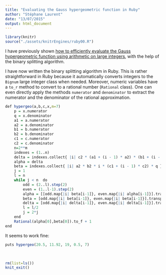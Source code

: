 ```yaml
---
title: "Evaluating the Gauss hypergeometric function in Ruby"
author: "Stéphane Laurent"
date: "13/07/2015"
output: html_document
---
```



```r
library(knitr)
source("./assets/knitrEngines/ruby00.R")
```


I have previously shown [how to efficiently evaluate the Gauss hypergeometric function using arithmetic on large integers](http://stla.github.io/stlapblog/posts/BS_F21_v3.html), with the help of the binary splitting algorithm.

I have now written the binary splitting algorithm in Ruby. This is rather straightforward in Ruby because it automatically converts integers to the `Bignum` large integer class when needed. 
Moreover, numeric variables have a `to_r` method to convert to a rational number 
(`Rational` class). One can even directly apply the methods `numerator` and 
`denominator` to extract the numerator and the denominator of the rational approximation. 



```r
def hypergeo(a,b,c,x,m=7)
    p = x.numerator
	q = x.denominator
	a1 = a.numerator
	a2 = a.denominator
	b1 = b.numerator
	b2 = b.denominator
	c1 = c.numerator
	c2 = c.denominator
	n=2**m
	indexes = (1..n)
	delta = indexes.collect{ |i| c2 * (a1 + (i - 1) * a2) * (b1 + (i - 1) * b2) * p }
	alpha = delta 
	beta = indexes.collect{ |i| a2 * b2 * i * (c1 + (i - 1) * c2) * q }
	j = 1 
	l = n
	while j < n  do
		odd = (2..l).step(2)
		even = (1..l-1).step(2)
		alpha = [[odd.map{|i| beta[i-1]}, even.map{|i| alpha[i-1]}].transpose.map{|x| x.reduce(:*)}, [odd.map{|i| alpha[i-1]}, even.map{|i| delta[i-1]}].transpose.map{|x| x.reduce(:*)}].transpose.map{|x| x.reduce(:+)}
		beta = [odd.map{|i| beta[i-1]}, even.map{|i| beta[i-1]}].transpose.map{|x| x.reduce(:*)}
		delta = [odd.map{|i| delta[i-1]}, even.map{|i| delta[i-1]}].transpose.map{|x| x.reduce(:*)}
		l = l/2 
		j = 2*j
	end
	Rational(alpha[0],beta[0]).to_f + 1
end
```

It seems to work fine:

```r
puts hypergeo(20.5, 11.92, 19, 0.5, 7)
```


<br/> 



```r
rm(list=ls())
knit_exit()
```
